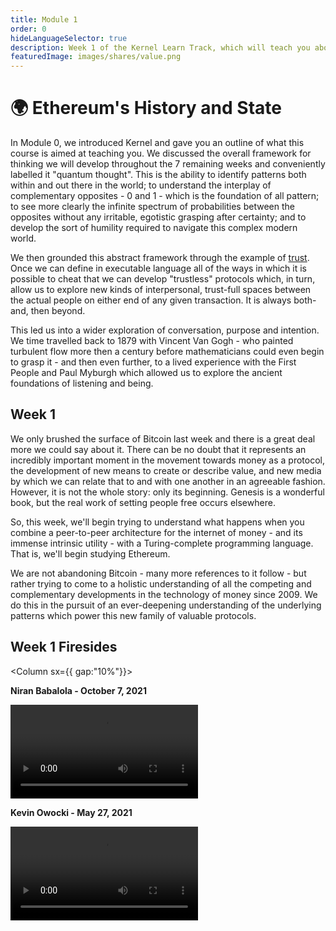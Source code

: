 ```yaml
---
title: Module 1
order: 0
hideLanguageSelector: true
description: Week 1 of the Kernel Learn Track, which will teach you about the ideas behind Ethereum and how they relate to building a better web.
featuredImage: images/shares/value.png
---
```


# 🌍 Ethereum's History and State

In Module 0, we introduced Kernel and gave you an outline of what this course is aimed at 
teaching you. We discussed the overall framework for thinking we will develop throughout the 7 
remaining weeks and conveniently labelled it "quantum thought". This is the ability to identify 
patterns both within and out there in the world; to understand the interplay of complementary 
opposites - 0 and 1 - which is the foundation of all pattern; to see more clearly the infinite 
spectrum of probabilities between the opposites without any irritable, egotistic grasping after 
certainty; and to develop the sort of humility required to navigate this complex modern world.

We then grounded this abstract framework through the example of [trust](/learn/module-0/trust). 
Once we can define in executable language all of the ways in which it is possible to cheat that 
we can develop "trustless" protocols which, in turn, allow us to explore new kinds of 
interpersonal, trust-full spaces between the actual people on either end of any given 
transaction. It is always both-and, then beyond.

This led us into a wider exploration of conversation, purpose and intention. We time travelled 
back to 1879 with Vincent Van Gogh - who painted <Link to="https://www.brainpickings.org/2014/11/13/van-gogh-starry-night-fluid-dynamics-animation/" >turbulent flow</Link> 
more then a century before mathematicians could even begin to grasp it - and then even further, 
to a lived experience with the First People and Paul Myburgh which allowed us to explore the 
ancient foundations of listening and being.

## Week 1

We only brushed the surface of Bitcoin last week and there is a great deal more we could say 
about it. There can be no doubt that it represents an incredibly important moment in the 
movement towards money as a protocol, the development of new means to create or describe value, 
and new media by which we can relate that to and with one another in an agreeable fashion. 
However, it is not the whole story: only its beginning. Genesis is a wonderful book, but the 
real work of setting people free occurs elsewhere.

So, this week, we'll begin trying to understand what happens when you combine a peer-to-peer 
architecture for the internet of money - and its immense intrinsic utility - with a Turing-complete 
programming language. That is, we'll begin studying Ethereum. 

We are not abandoning Bitcoin - many more references to it follow - but rather trying to come 
to a holistic understanding of all the competing and complementary developments in the technology 
of money since 2009. We do this in the pursuit of an ever-deepening understanding of the 
underlying patterns which power this new family of valuable protocols.

## Week 1 Firesides 

<Column sx={{ gap:"10%"}}>

<Box>

**Niran Babalola - October 7, 2021**

<Video src="https://www.youtube-nocookie.com/embed/uN4g0Sr3jhs?start=406" />

</Box>

<Box>

**Kevin Owocki - May 27, 2021**

<Video src="https://www.youtube-nocookie.com/embed/5fLOj79f2kw?start=560" />

</Box>

</Column>

